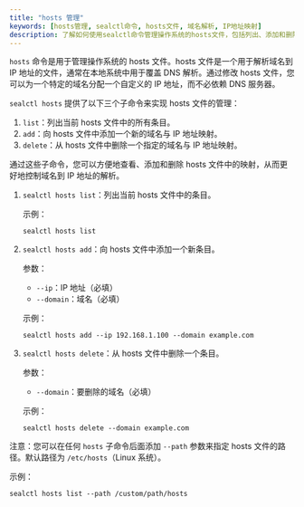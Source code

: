 ```yaml
---
title: "hosts 管理"
keywords: [hosts管理, sealctl命令, hosts文件, 域名解析, IP地址映射]
description: 了解如何使用sealctl命令管理操作系统的hosts文件，包括列出、添加和删除域名与IP地址映射的详细步骤。
---
```


`hosts` 命令是用于管理操作系统的 hosts 文件。hosts 文件是一个用于解析域名到 IP 地址的文件，通常在本地系统中用于覆盖 DNS 解析。通过修改 hosts 文件，您可以为一个特定的域名分配一个自定义的 IP 地址，而不必依赖 DNS 服务器。

`sealctl hosts` 提供了以下三个子命令来实现 hosts 文件的管理：

1. `list`：列出当前 hosts 文件中的所有条目。
2. `add`：向 hosts 文件中添加一个新的域名与 IP 地址映射。
3. `delete`：从 hosts 文件中删除一个指定的域名与 IP 地址映射。

通过这些子命令，您可以方便地查看、添加和删除 hosts 文件中的映射，从而更好地控制域名到 IP 地址的解析。

1. `sealctl hosts list`：列出当前 hosts 文件中的条目。

   示例：

   ```shell
   sealctl hosts list
   ```



2. `sealctl hosts add`：向 hosts 文件中添加一个新条目。

   参数：

    - `--ip`：IP 地址（必填）
    - `--domain`：域名（必填）

   示例：

   ```shell
   sealctl hosts add --ip 192.168.1.100 --domain example.com
   ```

3. `sealctl hosts delete`：从 hosts 文件中删除一个条目。

   参数：

    - `--domain`：要删除的域名（必填）

   示例：

   ```shell
   sealctl hosts delete --domain example.com
   ```

注意：您可以在任何 `hosts` 子命令后面添加 `--path` 参数来指定 hosts 文件的路径。默认路径为 `/etc/hosts`（Linux 系统）。

示例：

```shell
sealctl hosts list --path /custom/path/hosts
```

